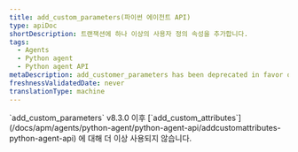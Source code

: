 ```yaml
---
title: add_custom_parameters(파이썬 에이전트 API)
type: apiDoc
shortDescription: 트랜잭션에 하나 이상의 사용자 정의 속성을 추가합니다.
tags:
  - Agents
  - Python agent
  - Python agent API
metaDescription: add_customer_parameters has been deprecated in favor of add_customer_attributes.
freshnessValidatedDate: never
translationType: machine
---
```


<Callout variant="important">
  `add_custom_parameters` v8.3.0 이후 [`add_custom_attributes`](/docs/apm/agents/python-agent/python-agent-api/addcustomattributes-python-agent-api) 에 대해 더 이상 사용되지 않습니다.
</Callout>
